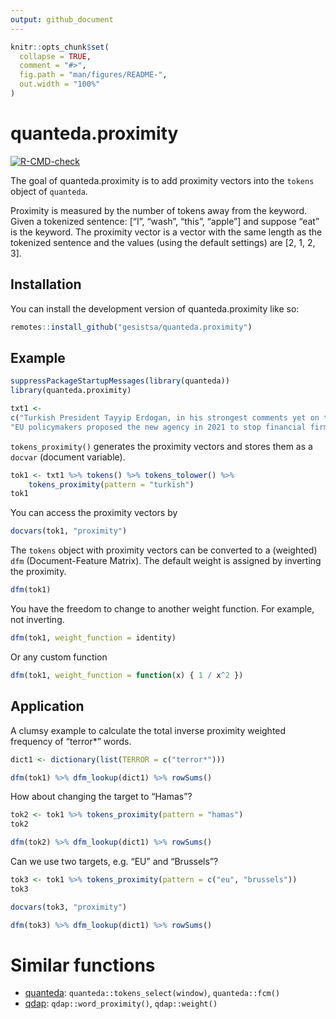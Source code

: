 ```yaml
---
output: github_document
---
```


<!-- README.md is generated from README.Rmd. Please edit that file -->

```r
knitr::opts_chunk$set(
  collapse = TRUE,
  comment = "#>",
  fig.path = "man/figures/README-",
  out.width = "100%"
)
```

# quanteda.proximity

<!-- badges: start -->
[![R-CMD-check](https://github.com/gesistsa/quanteda.proximity/actions/workflows/R-CMD-check.yaml/badge.svg)](https://github.com/gesistsa/quanteda.proximity/actions/workflows/R-CMD-check.yaml)
<!-- badges: end -->

The goal of quanteda.proximity is to add proximity vectors into the `tokens` object of `quanteda`.

Proximity is measured by the number of tokens away from the keyword. Given a tokenized sentence: ["I", "wash", "this", "apple"] and suppose "eat" is the keyword. The proximity vector is a vector with the same length as the tokenized sentence and the values (using the default settings) are [2, 1, 2, 3].

## Installation

You can install the development version of quanteda.proximity like so:

``` r
remotes::install_github("gesistsa/quanteda.proximity")
```

## Example

```r
suppressPackageStartupMessages(library(quanteda))
library(quanteda.proximity)

txt1 <-
c("Turkish President Tayyip Erdogan, in his strongest comments yet on the Gaza conflict, said on Wednesday the Palestinian militant group Hamas was not a terrorist organisation but a liberation group fighting to protect Palestinian lands.",
"EU policymakers proposed the new agency in 2021 to stop financial firms from aiding criminals and terrorists. Brussels has so far relied on national regulators with no EU authority to stop money laundering and terrorist financing running into billions of euros.")
```

`tokens_proximity()` generates the proximity vectors and stores them as a `docvar` (document variable).

```r
tok1 <- txt1 %>% tokens() %>% tokens_tolower() %>%
    tokens_proximity(pattern = "turkish")
tok1
```

You can access the proximity vectors by

```r
docvars(tok1, "proximity")
```

The `tokens` object with proximity vectors can be converted to a (weighted) `dfm` (Document-Feature Matrix). The default weight is assigned by inverting the proximity.

```r
dfm(tok1)
```

You have the freedom to change to another weight function. For example, not inverting.

```r
dfm(tok1, weight_function = identity)
```

Or any custom function

```r
dfm(tok1, weight_function = function(x) { 1 / x^2 })
```

## Application

A clumsy example to calculate the total inverse proximity weighted frequency of "terror*" words.

```r
dict1 <- dictionary(list(TERROR = c("terror*")))

dfm(tok1) %>% dfm_lookup(dict1) %>% rowSums()
```

How about changing the target to "Hamas"?

```r
tok2 <- tok1 %>% tokens_proximity(pattern = "hamas")
tok2
```

```r
dfm(tok2) %>% dfm_lookup(dict1) %>% rowSums()
```

Can we use two targets, e.g. "EU" and "Brussels"?

```r
tok3 <- tok1 %>% tokens_proximity(pattern = c("eu", "brussels"))
tok3
```

```r
docvars(tok3, "proximity")
```

```r
dfm(tok3) %>% dfm_lookup(dict1) %>% rowSums()
```

# Similar functions

* [quanteda](https://quanteda.io/): `quanteda::tokens_select(window)`, `quanteda::fcm()`
* [qdap](https://trinker.github.io/qdap): `qdap::word_proximity()`, `qdap::weight()`
